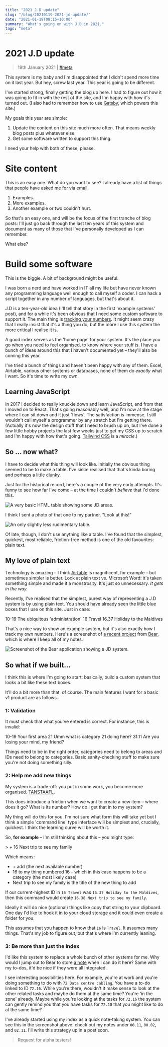 ```yaml
---
title: "2021 J.D update"
slug: "/blog/20210119-2021-jd-update/"
date: "2021-01-19T08:15+10:00"
summary: "What's going on with J.D in 2021."
tags: "meta"
---
```



# 2021 J.D update

> 19th January 2021 | [#meta](/blog/tags/meta/)

This system is my baby and I'm disappointed that I didn't spend more time on it last year. But hey, screw last year. This year is going to be different.

I've started strong, finally getting the blog up here. I had to figure out how it was going to fit in with the rest of the site, and I'm happy with how it's turned out. (I also had to remember how to use [Gatsby](https://gatsbyjs.com), which powers this site.)

My goals this year are simple:

1. Update the content on this site much more often. That means weekly blog posts plus whatever else.
2. Get some software written to support this thing.

I need your help with both of these, please.

# Site content

This is an easy one. What do you want to see? I already have a list of things that people have asked me for via email.

1. Examples.
2. More examples.
3. Another example or two couldn't hurt.

So that's an easy one, and will be the focus of the first tranche of blog posts: I'll just go back through the last ten years of this system and document as many of those that I've personally developed as I can remember.

What else?

# Build some software

This is the biggie. A bit of background might be useful.

I was born a nerd and have worked in IT all my life but have never known any programming language well enough to call myself a coder. I can hack a script together in any number of languages, but that's about it.

J.D is a ten-year-old idea (I'll tell that story in the first 'example systems' post), and for a while it's been obvious that I need some custom software to support it. The main thing is [tracking your numbers](/concepts/tracking-your-numbers/). It might seem crazy that I really insist that it's a thing you do, but the more I use this system the more critical I realise it is.

A good index serves as the 'home page' for your system. It's the place you go when you need to feel organised, to know where your stuff is. I have a bunch of ideas around this that I haven't documented yet – they'll also be coming this year.

I've tried a bunch of things and haven't been happy with any of them. Excel, Airtable, various other systems or databases, none of them do _exactly_ what I want. So it's time to write my own.

## Learning JavaScript

In 2017 I decided to really knuckle down and learn JavaScript, and from that I moved on to React. That's going reasonably well, and I'm now at the stage where I can sit down and it just 'flows'. The satisfaction is immense. I still wouldn't call myself a programmer by any stretch but I'm getting there. (Actually it's now the design stuff that I need to brush up on, but I've done a few little hobby projects the last few weeks just to get my CSS up to scratch and I'm happy with how that's going. [Tailwind CSS](https://tailwindcss.com/) is a _miracle_.)

## So ... now what?

I have to decide what this thing will look like. Initially the obvious thing seemed to be to make a table. I've since realised that that's kinda boring and perhaps a little clunky.

Just for the historical record, here's a couple of the very early attempts. It's funny to see how far I've come – at the time I couldn't _believe_ that I'd done this.

<Image
	src={raw_html_1}
	alt="A very basic HTML table showing some JD areas."
	caption="A very early attempt: probably early 2018?"
/>

I think I sent a photo of that one to my partner. "Look at this!"

<Image
	src={very_basic_table}
	alt="An only slightly less rudimentary table."
	caption="Progression: later in 2018, I think"
/>

Of late, though, I don't use anything like a table. I've found that the simplest, quickest, most reliable, friction-free method is one of the old favourites: plain text.

## My love of plain text

Technology is amazing – I think [Airtable](https://airtable.com) is magnificent, for example – but sometimes simpler is better. Look at plain text vs. Microsoft Word: it's taken something simple and made it a monstrosity. It's just so unnecessary. _It gets in the way._

Recently, I've realised that the simplest, purest way of representing a J.D system is by using plain text. You should have already seen the little blue boxes that I use on this site. Just in case:

<ACIDbox>
	<Area>10-19 The ubiquitous 'administration'</Area>
	<Category>16 Travel</Category>
	<ID>16.37 Holiday to the Maldives</ID>
</ACIDbox>

That's a nice way to show an example system, but it's also exactly how I track my own numbers. Here's a screenshot of [a recent project](/blog/20210117-setting-up-a-new-project/) from [Bear](https://bear.app), which is where I keep all of my notes.

<Image
	src={bear_screenshot}
	alt="Screenshot of the Bear application showing a JD system."
	caption="Text: simple, clean, quick"
/>

## So what if we built...

I think this is where I'm going to start: basically, build a custom system that looks a bit like these text boxes.

It'll do a bit more than that, of course. The main features I want for a basic v1 product are as follows.

### 1: Validation

It must check that what you've entered is correct. For instance, this is invalid:

<ACIDbox>
	<Area>10-19 Your first area</Area>
	<Category>21 Umm what is category 21 doing here?</Category>
	<ID>31.11 Are you losing your mind, my friend?</ID>
</ACIDbox>

Things need to be in the right order, categories need to belong to areas and IDs need to belong to categories. Basic sanity-checking stuff to make sure you're not doing something silly.

### 2: Help me add new things

My system is a trade-off: you put in some work, you become more organised. [TANSTAAFL](http://www.technovelgy.com/ct/content.asp?Bnum=735).

This does introduce a friction when we want to create a new item – where does it go? What is its number? How do I get that in to my system?

My thing will do this for you. I'm not sure what form this will take yet but I think a simple 'command line' type interface will be simplest and, crucially, quickest. I think the learning curve will be worth it.

So, **for example** – I'm still thinking about this – you might type:

<div className="my-2 py-2 px-4 bg-yellow-50 border-yellow-700 border-2 rounded-sm font-jdmono inline-block">
	<span className="font-bold">&gt; </span>
	<span className="underline">+ 16 Next trip to see my family</span>
</div>

Which means:

- <span className="px-1 mr-2 whitespace-pre border border-yellow-700 rounded-sm bg-yellow-50 font-jdmono">
  	+
  </span>
  add (the next available number)
- <span className="px-1 mr-2 whitespace-pre border border-yellow-700 rounded-sm bg-yellow-50 font-jdmono">
  	16
  </span>
  to my thing numbered 16 – which in this case happens to be a category (the most
  likely case)
- <span className="px-1 mr-2 whitespace-pre border border-yellow-700 rounded-sm bg-yellow-50 font-jdmono">
  	Next trip to see my family
  </span>
  is the title of the new thing to add

If our current-highest ID in `16 Travel` was `16.37 Holiday to the Maldives`, then this command would create `16.38 Next trip to see my family`.

Ideally it will do nice (optional) things like copy that string to your clipboard. One day I'd like to hook it in to your cloud storage and it could even create a folder for you.

This assumes that you happen to know that `16` is `Travel`. It assumes many things. That's my job to figure out, but that's where I'm currently leaning.

### 3: Be more than just the index

I'd like this system to replace a whole bunch of other systems for me. Why would I jump out to Bear to store [a note](/concepts/keeping-notes/) when I can do it here? Same with my to-dos, it'd be nice if they were all integrated.

I see interesting possibilities here. For example, you're at work and you're doing something to do with `72 Data centre cabling`. You have a to-do linked to ID `72.16`. While you're there, wouldn't it make sense to look at the other related tasks and maybe do them at the same time? You're 'in the zone' already. Maybe while you're looking at the tasks for `72.16` the system can gently remind you that you have tasks for `72.18` that you might like to do at the same time?

I've already started using my index as a quick note-taking system. You can see this in the screenshot above: check out my notes under `00.11`, `00.02`, and `02.11`. I'll write this strategy up in a post soon.

> Request for alpha testers!
